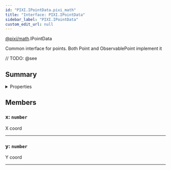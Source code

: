 ```yaml
---
id: "PIXI.IPointData.pixi_math"
title: "Interface: PIXI.IPointData"
sidebar_label: "PIXI.IPointData"
custom_edit_url: null
---
```


[@pixi/math](../modules/pixi_math).IPointData


Common interface for points. Both Point and ObservablePoint implement it



// TODO: @see

        

## Summary

<details><summary>Properties</summary>
<p>

| Name | Type                | Description |
| ---- | ------------------- | ----------- |
| x    | <code>number</code> | X coord     |
| y    | <code>number</code> | Y coord     |

</p>
</details>
    




## Members
<article>

### x: <span><code>number</code></span>
X coord

</article>


---------------------------------------

<article>

### y: <span><code>number</code></span>
Y coord

</article>


---------------------------------------



  